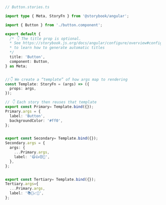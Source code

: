 ```ts
// Button.stories.ts

import type { Meta, StoryFn } from '@storybook/angular';

import { Button } from './button.component';

export default {
  /* 👇 The title prop is optional.
  * See https://storybook.js.org/docs/angular/configure/overview#configure-story-loading
  * to learn how to generate automatic titles
  */
  title: 'Button',
  component: Button,
} as Meta;


//👇 We create a “template” of how args map to rendering
const Template: StoryFn = (args) => ({
  props: args,
});

// 👇 Each story then reuses that template
export const Primary= Template.bind({});
Primary.args = {
  label: 'Button',
  backgroundColor: '#ff0',
};


export const Secondary= Template.bind({});
Secondary.args = {
  args: {
    ...Primary.args,
    label: '😄👍😍💯',
  },
};


export const Tertiary= Template.bind({});
Tertiary.args={
  ...Primary.args,
  label: '📚📕📈🤓',
};
```